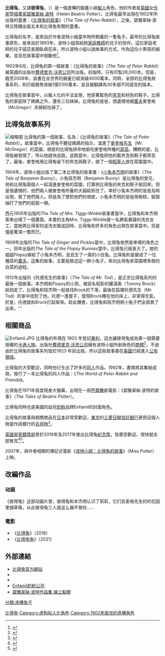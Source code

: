 {{NoteTA
| G1 = Movie
}}{{Infobox character
| name             = 比得兔<br>Peter Rabbit
| series           = [[比得兔的故事|比得兔的故事]]
| image            = PeterRabbit8.jpg
| image_size       = 
| alt              = 
| caption          = 彼得兔正在偷吃[[紅蘿蔔|紅蘿蔔]]；畫面來自於《比得兔的故事》內頁。
| first            = 《[[比得兔的故事|比得兔的故事]]》
| last             =《{{Le|托德先生的故事|The Tale of Mr. Tod}}》 
| creator          = [[碧雅翠絲·波特|碧雅翠絲·波特]]
| portrayer        = 
| voice            = 
| alias            = 
| species          = [[兔子|兔子]]
| gender           = 雄性
}}
'''比得兔'''，又譯'''彼得兔'''，（{{lang-en|'''Peter Rabbit'''}}）是一個虛構的圖畫小說[[擬人|擬人]]角色，他的作者是[[英國|英國]]女[[作家|作家]]暨[[插畫家|插畫家]][[碧雅翠絲·波特|碧雅翠絲·波特]]（Helen Beatrix Potter）。比得兔最早出現在1902年所出版的童書：《[[比得兔的故事|比得兔的故事]]》（''The Tale of Peter Rabbit''），之後，碧雅翠絲·波特又陸續出版五本和比得兔有關的童書。


比得兔的名字，是來自於作者波特小姐童年時所飼養的一隻兔子。最早的比得兔故事原形，是來自於1893年，波特小姐寫給她[[家庭教師|家庭教師]]的兒子的信件。這位家庭老師的兒子諾亞長期臥病在床，所以波特小姐以說故事的方式，作為這位小男孩的娛樂，並且在故事當中鼓勵他<ref>{{Cite book|title=圖畫書：閱讀與經典|last=彭懿|publisher=二十一世紀出版社|year=2006年9月|isbn=7-5391-3329-5|location=南昌}}</ref>。

1902年6月，比得兔的第一個故事：《比得兔的故事》（''The Tale of Peter Rabbit''）被英國的出版社[[費德里克·沃恩公司|費德里克·沃恩公司]]所出版。初版時，只有印製28,000本。但是，截至2008年，該書在全世界的銷量已經突破4000萬本。同時，全部的比得兔故事系列，則已經銷售突破1億5100萬本，並且被翻譯為30多個不同語言的版本。

比得兔在故事當中，以擬人化的手法呈現，他穿著藍色的[[夾克|夾克]]和棕色的鞋子。比得兔的家庭除了媽媽之外，還有三位妹妹。比得兔的爸爸，很遺憾地被[[農夫|農夫]]麥奎格（McGregor）夫婦給吃掉了。

== 比得兔故事系列 ==
[[File:PeterRabbit3.jpg|缩略图]]
比得兔的第一個故事，名為：《比得兔的故事》（''The Tale of Peter Rabbit''）。故事當中，比得兔不聽從媽媽的指示，溜進了[[麥奎格先生|麥奎格先生]]（Mr. McGregor）的菜園，頑皮的比得兔拼命地偷吃麥奎格所種的[[蔬菜|蔬菜]]。糟糕的是，比得兔被發現了，所以他趕快逃跑。逃跑當中，比得兔把他的藍夾克和鞋子都弄丟了。最後，麥奎格用比得兔留下的夾克與鞋子，做了一個[[稻草人|稻草人]]放在菜園當中。

1904年，波特小姐出版了第二本比得兔的故事書：《[[小兔本杰明|小兔本杰明]]的故事》（''The Tale of Benjamin Bunny''）。小兔班杰明（Benjamin Bunny）是比得兔的堂兄，他和比得兔兩個人一起溜進麥奎格的菜園，打算把比得兔的夾克和鞋子偷回來。但是很遺憾的，他們兩人被麥奎格所養的大貓給抓住了。幸好小兔本杰明的爸爸及時出現，救了他們兩人。但是為了懲罰他們的頑皮，小兔本杰明的爸爸用樹枝，狠狠抽打了他們的屁股一頓。

西元1905年出版的''The Tale of Mrs. Tiggy-Winkle''故事書當中，比得兔和本杰明客串出場了一個畫面。本書的主角Mrs. Tiggy-Winkle是一名脾氣暴躁的洗衣女工，當她將比得家的送洗衣服送回時，比得兔和許多的角色出現在故事當中。但是僅是驚鴻一瞥而已。

1909年出版的''The Tale of Ginger and Pickles''當中，比得兔依然是串場的角色之一。同年出版的''The Tale of the Flopsy Bunnies''當中，比得兔已經長大了。她的姐姐Flopsy嫁給了小兔本杰明，並且生了一窩的小白兔。比得兔則是變成了一位種菜的[[農夫|農夫]]。這集的故事，主要是敘述這一群小兔子，來向比得兔拿菜園裡多餘的白菜的過程。

1912年出版的《托德先生的故事》（''The Tale of Mr. Tod''），是正宗比得兔系列的最後一個故事。本杰明和Flopsy的小孩，被惡名昭彰的獾湯美（Tommy Brock）給拐走了。比得兔和班杰明一起尋找Brock的下落，最後在狐狸托德先生（Mr. Tod）的家中找到了他。托德一進屋子，發現Brock睡在他的床上，非常得生氣。於是，托德就和Brock打起架來。趁此機會，比得兔和班杰明將小兔子們全部救了出來。'''

== 相關商品 ==
[[File:Enfamil.JPG|thumb]]
比得兔的布偶在 1903 年登記[[專利|專利]]，這也讓彼得兔成為第一個需要授權的[[卡通人物|卡通人物]]。出版社[[費德里克·沃恩公司|費德里克·沃恩公司]]擁有波特小姐所創角色的[[商標|商標]]<ref>{{Cite web|url=http://www.prnewswire.co.uk/news-releases/frederick-warne-applauds-the-beijing-xicheng-district-administration-of-industry-and-commerces-commitment-to-the-protection-of-international-intellectual-property-rights-154179225.html|title=Frederick Warne applauds the Beijing Xicheng District Administration Of Industry and Commerce's commitment to the protection of international intellectual property rights|accessdate=2018-07-18|last=Co.|first=Frederick Warne and|work=www.prnewswire.co.uk|archive-date=2018-07-18|archive-url=https://web.archive.org/web/20180718083832/http://www.prnewswire.co.uk/news-releases/frederick-warne-applauds-the-beijing-xicheng-district-administration-of-industry-and-commerces-commitment-to-the-protection-of-international-intellectual-property-rights-154179225.html|dead-url=no}}</ref>，不過由於比得兔的故事系列皆於1923 年前出版，所以這些故事書在[[美國|美國]]已經進入[[公有領域|公有領域]]。

比得兔的大受歡迎，同時也衍生出了許多的[[同人|同人]]作品。1992年，書商將其集結成冊，發行了一本比得兔的同人作品：《''The World of Peter Rabbit and Friends''》。

比得兔在1971年首度現身大螢幕，出現在一部[[芭蕾舞|芭蕾舞]]劇電影：《碧雅翠絲·波特的故事》（''The Tales of Beatrix Potter''）。

比得兔同時也是美國的幼兒[[奶粉|奶粉]]品牌Enfamil的封面角色。

比得兔的故事與相關商品在[[日本|日本]]非常受歡迎，[[東京|東京]]的[[三菱日聯信託銀行|三菱日聯信託銀行]]更把這個人物當作該銀行的[[吉祥物|吉祥物]]<ref>{{Cite news|url=https://www.bbc.co.uk/news/uk-england-cumbria-24625202|title=Why the Japanese love Peter Rabbit|author=|last=Williams|first=Francesca|date=2013-11-13|newspaper=BBC News|accessdate=2018-07-18|language=en-GB|archive-date=2021-12-15|archive-url=https://web.archive.org/web/20211215232040/https://www.bbc.co.uk/news/uk-england-cumbria-24625202|dead-url=no}}</ref>。

[[皇家鑄幣廠|英國皇家鑄幣局]]曾於2016年及2017年推出比得兔[[紀念幣|紀念幣]]，皆廣受歡迎，很快就全部售完<ref>{{Cite news|url=https://tw.appledaily.com/new/realtime/20170407/1092697/|title=引搶購 英皇家鑄幣局推彼得兔紀念幣|date=2017-04-07|newspaper=臺灣蘋果日報|accessdate=2018-08-24|language=zh-TW}}</ref><ref>{{Cite news|url=https://www.ettoday.net/news/20170407/899786.htm|title=網站被癱瘓！英發行3萬個彼得兔紀念幣 一上線就秒殺|date=2017-04-07|newspaper=ETtoday新聞雲|accessdate=2018-08-24|language=zh-TW|archive-date=2021-02-28|archive-url=https://web.archive.org/web/20210228044255/https://www.ettoday.net/news/20170407/899786.htm|dead-url=no}}</ref>。

2007年，與作者相關的傳記式電影《[[波特小姐：比得兔的故事|波特小姐：比得兔的故事]]》（Miss Potter）上映。

==改編作品==
=== 动画 ===         
《彼得兔》这部动画片里，彼得兔和本杰明认识了莉莉，它们去麦格先生的的花园里摘草莓，从此彼得兔三人就这么展开冒险……

===電影===
* 《[[比得兔_(電影)|比得兔]]》（2018）
* 《[[比得兔兔|比得兔兔]]》（2021）

== 外部連結 ==
{{commonscat|Peter Rabbit}}
* [https://www.peterrabbit.com/ 比得兔官方網站] {{Wayback|url=https://www.peterrabbit.com/ |date=20210917201035 }}
* {{Facebook|officialpeterrabbit|比得兔官方}}
* {{YouTube|channel=UCngkVoq8aayyK6qX9JJitRg|比得兔官方}}
* [http://www.enfamil.com/ Enfamil奶粉公司] {{Wayback|url=http://www.enfamil.com/ |date=20220206112834 }}
* [https://web.archive.org/web/20090421085308/http://languagepractitioner.com/Authors/zhtw/BeatrixPotter.html 碧雅翠絲·波特作品集 線上點閱]

{{DEFAULTSORT:Peter Rabbit}}
[[Category:比得兔|]]
[[分類:虛構兔子|分類:虛構兔子]]
[[Category:虚构拟人化角色|Category:虚构拟人化角色]]
[[Category:1902年面世的虛構角色|Category:1902年面世的虛構角色]]